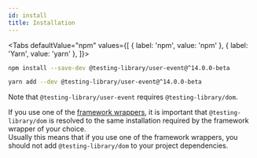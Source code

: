 ```yaml
---
id: install
title: Installation
---
```



<Tabs defaultValue="npm" values={[
    { label: 'npm', value: 'npm' },
    { label: 'Yarn', value: 'yarn' },
]}>
<TabItem value="npm">

```sh
npm install --save-dev @testing-library/user-event@^14.0.0-beta
```

</TabItem>
<TabItem value="yarn">

```sh
yarn add --dev @testing-library/user-event@^14.0.0-beta
```

</TabItem>
</Tabs>

Note that `@testing-library/user-event` requires `@testing-library/dom`.

If you use one of the
[framework wrappers](../dom-testing-library/install#wrappers), it is important
that `@testing-library/dom` is resolved to the same installation required by the
framework wrapper of your choice.  
Usually this means that if you use one of the framework wrappers, you should not
add `@testing-library/dom` to your project dependencies.
